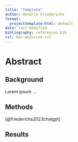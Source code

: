 ```yaml
---
title: "Template"
author: Hendrik Friederichs
format: 
  projecttemplate-html: default
date: last-modified
bibliography: references.bib
csl: bmc-medicine.csl
---
```


# Abstract

## Background
Lorem ipsum ...

## Methods
[@friederichs2023chatgpt]

## Results


